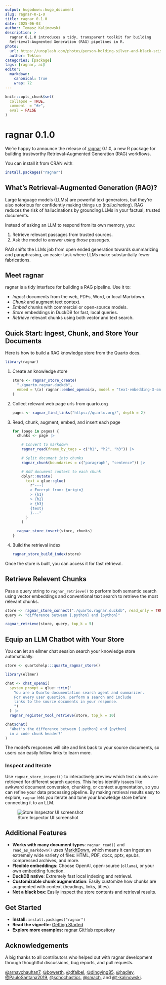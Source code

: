 ```yaml
---
output: hugodown::hugo_document
slug: ragnar-0-1-0
title: ragnar 0.1.0
date: 2025-06-03
author: Tomasz Kalinowski
description: >
  ragnar 0.1.0 introduces a tidy, transparent toolkit for building
  Retrieval-Augmented Generation (RAG) pipelines in R.
photo:
  url: https://unsplash.com/photos/person-holding-silver-and-black-scissors-rNsRAHLhrHc
  author: Tekton
categories: [package]
tags: [ragnar, ai]
editor:
  markdown:
    canonical: true
    wrap: 72
---
```


```r
knitr::opts_chunk$set(
  collapse = TRUE,
  comment  = "#>",
  eval = FALSE
)
```

# ragnar 0.1.0

We're happy to announce the release of [ragnar](ragnar.tidyverse.org)
0.1.0, a new R package for building trustworthy Retrieval-Augmented
Generation (RAG) workflows.

You can install it from CRAN with:

``` r
install.packages("ragnar")
```

## What’s Retrieval-Augmented Generation (RAG)?

Large language models (LLMs) are powerful text generators, but they’re
also notorious for confidently making things up (*hallucinating*). RAG
reduces the risk of hallucinations by grounding LLMs in your factual,
trusted documents.

Instead of asking an LLM to respond from its own memory, you:

1.  Retrieve relevant passages from trusted sources.
2.  Ask the model to answer *using those passages*.

RAG shifts the LLMs job from open ended generation towards summarizing
and paraphrasing, an easier task where LLMs make substantially fewer
fabrications.

## Meet **ragnar**

ragnar is a tidy interface for building a RAG pipeline. Use it to:

-   *Ingest* documents from the web, PDFs, Word, or local Markdown.
-   *Chunk* and augment text context.
-   *Embed* chunks with commercial or open-source models.
-   *Store* embeddings in DuckDB for fast, local queries.
-   *Retrieve* relevant chunks using both vector and text search.

## Quick Start: Ingest, Chunk, and Store Your Documents

Here is how to build a RAG knowledge store from the Quarto docs.

```r
library(ragnar)
```

1.  Create an knowledge store

    ```r
    store <- ragnar_store_create(
      "./quarto.ragnar.duckdb",
      embed = \(x) ragnar::embed_openai(x, model = "text-embedding-3-small")
    )
    ```

2.  Collect relevant web page urls from quarto.org

    ```r
    pages <- ragnar_find_links("https://quarto.org/", depth = 2)
    ```

3.  Read, chunk, augment, embed, and insert each page

    ```r
    for (page in pages) {
      chunks <- page |>
        
        # Convert to markdown
        ragnar_read(frame_by_tags = c("h1", "h2", "h3")) |>

        # Split document into chunks
        ragnar_chunk(boundaries = c("paragraph", "sentence")) |>

        # Add document context to each chunk
        dplyr::mutate(
          text = glue::glue(
            r"---(
            > Excerpt from: {origin}
            > {h1}
            > {h2}
            > {h3}
            {text}
            )---"
          )
        )

      ragnar_store_insert(store, chunks)
    }
    ```

4.  Build the retrieval index

    ```r
    ragnar_store_build_index(store)
    ```

Once the store is built, you can access it for fast retrieval.

## Retrieve Relevent Chunks

Pass a query string to `ragnar_retrieve()` to perform both semantic
search using vector embeddings and conventional text search to retrieve
the most relevant chunks.

```r
store <- ragnar_store_connect("./quarto.ragnar.duckdb", read_only = TRUE)
query <- "difference between {.python} and {python}"

ragnar_retrieve(store, query, top_k = 5)
```

## Equip an LLM Chatbot with Your Store

You can let an ellmer chat session search your knowledge store
automatically:

```r
store <- quartohelp:::quarto_ragnar_store()
```

```r
library(ellmer)

chat <- chat_openai(
  system_prompt = glue::trim("
    You are a Quarto documentation search agent and summarizer.
    For every user question, perform a search and include
    links to the source documents in your response.
    ")
  ) |>
  ragnar_register_tool_retrieve(store, top_k = 10)

chat$chat(
  "What's the difference between {.python} and {python} 
  in a code chunk header?"
)
```

The model’s responses will cite and link back to your source documents,
so users can easily follow links to learn more.

### Inspect and Iterate

Use `ragnar_store_inspect()` to interactively preview which text chunks
are retrieved for different search queries. This helps identify issues
like awkward document conversion, chunking, or context augmentation, so
you can refine your data processing pipeline. By making retrieval
results easy to explore, `ragnar` lets you iterate and tune your
knowledge store before connecting it to an LLM.

![Store Inspector UI screenshot](ragnar-store-inspector-screenshot.png)

## Additional Features

-   **Works with many document types**: `ragnar_read()` and
    `read_as_markdown()` uses
    [MarkItDown](https://github.com/microsoft/markitdown), which means
    it can ingest an extremely wide variety of files: HTML, PDF, docx,
    pptx, epubs, compressed archives, and more.
-   **Flexible embeddings**: Choose OpenAI, open-source (`ollama`), or
    your own embedding function.
-   **DuckDB native**: Extremely fast local indexing and retrieval.
-   **Customizable chunk augmentation**: Easily customize how chunks are
    augmented with context (headings, links, titles).
-   **Not a black box**: Easily inspect the store contents and retrieval
    results.

## Get Started

-   **Install:** `install.packages("ragnar")`
-   **Read the vignette:** [Getting
    Started](https://ragnar.tidyverse.org/articles/ragnar.html)
-   **Explore more examples:** [ragnar GitHub
    repository](https://github.com/tidyverse/ragnar#readme)

## Acknowledgements

A big thanks to all contributors who helped out with ragnar development
through thoughtful discussions, bug reports, and pull requests.

[\@arnavchauhan7](https://github.com/arnavchauhan7),
[\@bowerth](https://github.com/bowerth),
[\@dfalbel](https://github.com/dfalbel),
[\@dingying85](https://github.com/dingying85),
[\@hadley](https://github.com/hadley),
[\@PauloSantana2019](https://github.com/PauloSantana2019),
[\@schochastics](https://github.com/schochastics),
[\@smach](https://github.com/smach), and
[\@t-kalinowski](https://github.com/t-kalinowski).
